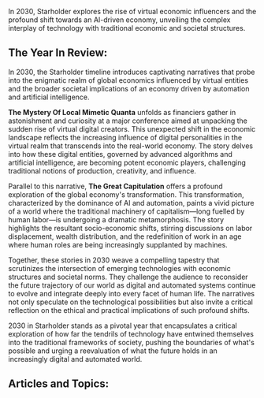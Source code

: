 In 2030, Starholder explores the rise of virtual economic influencers and the profound shift towards an AI-driven economy, unveiling the complex interplay of technology with traditional economic and societal structures.


## The Year In Review:
In 2030, the Starholder timeline introduces captivating narratives that probe into the enigmatic realm of global economics influenced by virtual entities and the broader societal implications of an economy driven by automation and artificial intelligence.

**The Mystery Of Local Mimetic Quanta** unfolds as financiers gather in astonishment and curiosity at a major conference aimed at unpacking the sudden rise of virtual digital creators. This unexpected shift in the economic landscape reflects the increasing influence of digital personalities in the virtual realm that transcends into the real-world economy. The story delves into how these digital entities, governed by advanced algorithms and artificial intelligence, are becoming potent economic players, challenging traditional notions of production, creativity, and influence.

Parallel to this narrative, **The Great Capitulation** offers a profound exploration of the global economy's transformation. This transformation, characterized by the dominance of AI and automation, paints a vivid picture of a world where the traditional machinery of capitalism—long fuelled by human labor—is undergoing a dramatic metamorphosis. The story highlights the resultant socio-economic shifts, stirring discussions on labor displacement, wealth distribution, and the redefinition of work in an age where human roles are being increasingly supplanted by machines.

Together, these stories in 2030 weave a compelling tapestry that scrutinizes the intersection of emerging technologies with economic structures and societal norms. They challenge the audience to reconsider the future trajectory of our world as digital and automated systems continue to evolve and integrate deeply into every facet of human life. The narratives not only speculate on the technological possibilities but also invite a critical reflection on the ethical and practical implications of such profound shifts.

2030 in Starholder stands as a pivotal year that encapsulates a critical exploration of how far the tendrils of technology have entwined themselves into the traditional frameworks of society, pushing the boundaries of what's possible and urging a reevaluation of what the future holds in an increasingly digital and automated world.‍‍‍

## Articles and Topics:

